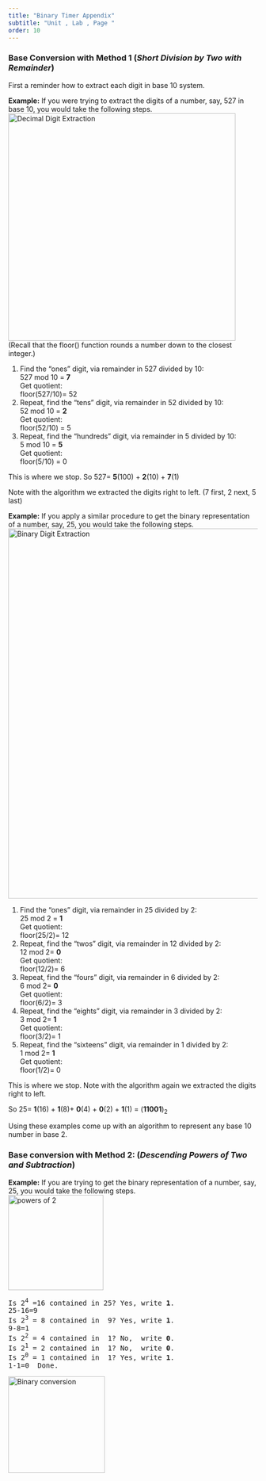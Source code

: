 ```yaml
---
title: "Binary Timer Appendix"
subtitle: "Unit , Lab , Page "
order: 10
---
```


<h3>Base Conversion with Method 1 (<em>Short Division by Two with
Remainder</em>)</h3>

<p>First a reminder how to extract each digit in base 10 system.</p>

<p>

<strong>Example:</strong> If you were trying to extract the digits of a
number, say, 527 in base 10, you would take the following steps.<br />
<img src="/img/6-computers/BinaryClock_img/527.png" title="Decimal Digit Extraction" alt="Decimal Digit Extraction" class="indent" width="459"/><br />
(Recall that the floor() function rounds a number down to the closest
integer.)<br />

<ol>

<li>Find the "ones" digit, via remainder in 527 divided by 10: <br />
527 mod 10 = <strong>7</strong><br /> Get quotient:<br /> floor(527/10)=
52</li>

<li>Repeat, find the "tens" digit, via remainder in 52 divided by 10:
<br /> 52 mod 10 = <strong>2</strong><br /> Get quotient:<br />
floor(52/10) = 5</li>

<li>Repeat, find the "hundreds" digit, via remainder in 5 divided by 10:
<br /> 5 mod 10 = <strong>5</strong><br /> Get quotient:<br />
floor(5/10) = 0</li>

</ol>

</p>

<p>This is where we stop. So 527= <strong>5</strong>(100) +
<strong>2</strong>(10) + <strong>7</strong>(1)</p>

<p>Note with the algorithm we extracted the digits right to left. (7
first, 2 next, 5 last)</p>

<p>

<strong>Example:</strong> If you apply a similar procedure to get the
binary representation of a number, say, 25, you would take the following
steps.<br />
<img src="/img/6-computers/BinaryClock_img/25.png" title="Binary Digit Extraction" alt="Binary Digit Extraction" class="indent" width="747"/><br />

<ol>

<li>Find the "ones" digit, via remainder in 25 divided by 2: <br /> 25
mod 2 = <strong>1</strong><br /> Get quotient:<br /> floor(25/2)=
12</li>

<li>Repeat, find the "twos" digit, via remainder in 12 divided by 2:
<br /> 12 mod 2= <strong>0</strong><br /> Get quotient:<br />
floor(12/2)= 6</li>

<li>Repeat, find the "fours" digit, via remainder in 6 divided by 2:
<br /> 6 mod 2= <strong>0</strong><br /> Get quotient:<br /> floor(6/2)=
3</li>

<li>Repeat, find the "eights" digit, via remainder in 3 divided by 2:
<br /> 3 mod 2= <strong>1</strong><br /> Get quotient:<br /> floor(3/2)=
1</li>

<li>Repeat, find the "sixteens" digit, via remainder in 1 divided by 2:
<br /> 1 mod 2= <strong>1</strong><br /> Get quotient:<br /> floor(1/2)=
0</li>

</ol>

</p>

<p>This is where we stop. Note with the algorithm again we extracted the
digits right to left.</p>

<p>So 25= <strong>1</strong>(16) + <strong>1</strong>(8)+
<strong>0</strong>(4) + <strong>0</strong>(2) + <strong>1</strong>(1) =
(<strong>11001</strong>)<sub>2</sub></p>

<p>Using these examples come up with an algorithm to represent any base
10 number in base 2.</p>

<h3>Base conversion with Method 2: (<em>Descending Powers of Two and
Subtraction</em>)</h3>

<b>Example:</b> If you are trying to get the binary representation of a
number, say, 25, you would take the following steps.<br>
<img src="/img/6-computers/BinaryClock_img/powersOfTwo.png" title="powers of 2" alt="powers of 2" class="indent" width="192"/><br>

```{=html}
<pre  style="width:400px">
Is 2<sup>4</sup> =16 contained in 25? Yes, write <b>1</b>.
25-16=9
Is 2<sup>3</sup> = 8 contained in  9? Yes, write <b>1</b>.
9-8=1
Is 2<sup>2</sup> = 4 contained in  1? No,  write <b>0</b>.
Is 2<sup>1</sup> = 2 contained in  1? No,  write <b>0</b>.
Is 2<sup>0</sup> = 1 contained in  1? Yes, write <b>1</b>.
1-1=0  Done.
</pre>
```
<img src="/img/6-computers/BinaryClock_img/BinaryConversion.png" title="Binary conversion" alt="Binary conversion" class="indent" width="195"/>
